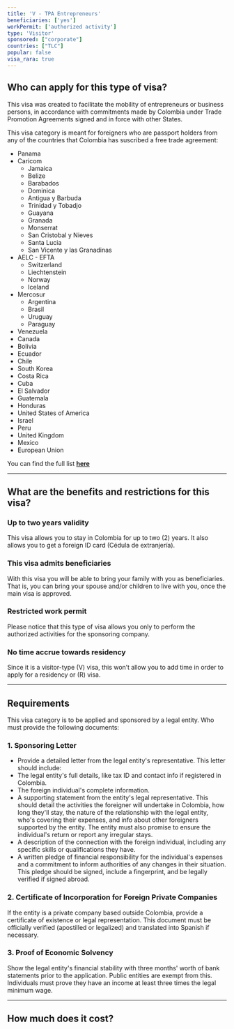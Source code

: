 ```yaml
---
title: 'V - TPA Entrepreneurs'
beneficiaries: ['yes']
workPermit: ['authorized activity']
type: 'Visitor'
sponsored: ["corporate"]
countries: ["TLC"]
popular: false
visa_rara: true
---
```


## Who can apply for this type of visa?

This visa was created to facilitate the mobility of entrepreneurs or business persons, in accordance with commitments made by Colombia under Trade Promotion Agreements signed and in force with other States.

This visa category is meant for foreigners who are passport holders from any of the countries that Colombia has suscribed a free trade agreement:

- Panama
- Caricom
    - Jamaica
    - Belize
    - Barabados
    - Dominica
    - Antigua y Barbuda
    - Trinidad y Tobadjo
    - Guayana
    - Granada
    - Monserrat
    - San Cristobal y Nieves
    - Santa Lucia
    - San Vicente y las Granadinas
- AELC - EFTA
    - Switzerland
    - Liechtenstein
    - Norway
    - Iceland
- Mercosur
    - Argentina
    - Brasil
    - Uruguay
    - Paraguay
- Venezuela
- Canada
- Bolivia
- Ecuador
- Chile
- South Korea
- Costa Rica
- Cuba
- El Salvador
- Guatemala
- Honduras
- United States of America
- Israel
- Peru
- United Kingdom
- Mexico
- European Union

You can find the full list **[here](https://www.tlc.gov.co/acuerdos/vigente)**

---
## What are the benefits and restrictions for this visa?

### **Up to two years validity**

This visa allows you to stay in Colombia for up to two (2) years. It also allows you to get a foreign ID card (Cédula de extranjería).

### **This visa admits beneficiaries**

With this visa you will be able to bring your family with you as beneficiaries. That is, you can bring your spouse and/or children to live with you, once the main visa is approved.

### Restricted **work permit**

Please notice that this type of visa allows you only to perform the authorized activities for the sponsoring company.

### **No time accrue towards residency**

Since it is a visitor-type (V) visa, this won’t allow you to add time in order to apply for a residency or (R) visa.

---

## Requirements

This visa category is to be applied and sponsored by a legal entity. Who must provide the following documents:

### **1. Sponsoring Letter**

- Provide a detailed letter from the legal entity's representative. This letter should include:
- The legal entity's full details, like tax ID and contact info if registered in Colombia.
- The foreign individual's complete information.
- A supporting statement from the entity's legal representative. This should detail the activities the foreigner will undertake in Colombia, how long they'll stay, the nature of the relationship with the legal entity, who's covering their expenses, and info about other foreigners supported by the entity. The entity must also promise to ensure the individual's return or report any irregular stays.
- A description of the connection with the foreign individual, including any specific skills or qualifications they have.
- A written pledge of financial responsibility for the individual's expenses and a commitment to inform authorities of any changes in their situation. This pledge should be signed, include a fingerprint, and be legally verified if signed abroad.

### **2. Certificate of Incorporation for Foreign Private Companies**

If the entity is a private company based outside Colombia, provide a certificate of existence or legal representation. This document must be officially verified (apostilled or legalized) and translated into Spanish if necessary.

### **3. Proof of Economic Solvency**

Show the legal entity's financial stability with three months' worth of bank statements prior to the application. Public entities are exempt from this. Individuals must prove they have an income at least three times the legal minimum wage.

---
## How much does it cost?

<VisaCosts
    studyFees="54"
    issuanceFees="252"
    apostille={false}
    translation={false}
/>